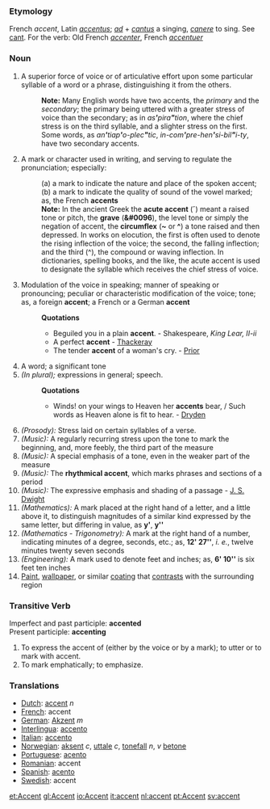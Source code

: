 ===Etymology===
French ''accent'', Latin ''[[accentus]]''; ''[[ad]]'' + ''[[cantus]]'' a singing, ''[[canere]]'' to sing. See [[cant]]. For the verb: Old French ''[[accenter]]'', French ''[[accentuer]]''
===Noun===
#A superior force of voice or of articulative effort upon some particular syllable of a word or a phrase, distinguishing it from the others.
#:'''Note:''' Many English words have two accents, the ''primary'' and the ''secondary''; the primary being uttered with a greater stress of voice than the secondary; as in ''as<b>'</b>pira<b>"</b>tion'', where the chief stress is on the third syllable, and a slighter stress on the first. Some words, as ''an<b>'</b>tiap<b>'</b>o-plec<b>"</b>tic'', ''in-com<b>'</b>pre-hen<b>'</b>si-bil<b>"</b>i-ty'', have two secondary accents. 
#A mark or character used in writing, and serving to regulate the pronunciation; especially:
#:(a) a mark to indicate the nature and place of the spoken accent;
#:(b) a mark to indicate the quality of sound of the vowel marked; as, the French '''accents'''
#:'''Note:''' In the ancient Greek the '''acute accent''' (<b>&#180;</b>) meant a raised tone or pitch, the '''grave''' (<b>&#0096</b>), the level tone or simply the negation of accent, the '''circumflex''' (<b>~</b> or <b>^</b>) a tone raised and then depressed. In works on elocution, the first is often used to denote the rising inflection of the voice; the second, the falling inflection; and the third (^), the compound or waving inflection. In dictionaries, spelling books, and the like, the acute accent is used to designate the syllable which receives the chief stress of voice.
#Modulation of the voice in speaking; manner of speaking or pronouncing; peculiar or characteristic modification of the voice; tone; as, a foreign '''accent'''; a French or a German '''accent'''
#:'''Quotations'''
#:*Beguiled you in a plain '''accent'''. - Shakespeare, ''King Lear, II-ii''
#:*A perfect '''accent''' - [[Thackeray]]
#:*The tender '''accent''' of a woman's cry. - [[Prior]]
#A word; a significant tone
#''(In plural);'' expressions in general; speech.
#:'''Quotations'''
#:*Winds! on your wings to Heaven her '''accents''' bear, / Such words as Heaven alone is fit to hear. - [[Dryden]]
#''(Prosody):'' Stress laid on certain syllables of a verse.
#''(Music):'' A regularly recurring stress upon the tone to mark the beginning, and, more feebly, the third part of the measure
#''(Music):'' A special emphasis of a tone, even in the weaker part of the measure
#''(Music):'' The '''rhythmical accent''', which marks phrases and sections of a period
#''(Music):'' The expressive emphasis and shading of a passage - [[J. S. Dwight]]
#''(Mathematics):'' A mark placed at the right hand of a letter, and a little above it, to distinguish magnitudes of a similar kind expressed by the same letter, but differing in value, as <b>y'</b>, <b>y<nowiki>''</nowiki></b> 
#''(Mathematics - Trigonometry):'' A mark at the right hand of a number, indicating minutes of a degree, seconds, etc.; as, <b>12' 27<nowiki>''</nowiki></b>, ''i. e.'', twelve minutes twenty seven seconds 
#''(Engineering):'' A mark used to denote feet and inches; as, '''6' 10<nowiki>''</nowiki>''' is six feet ten inches
#[[Paint]], [[wallpaper]], or similar [[coating]] that [[contrast]]s with the surrounding region

===Transitive Verb===
Imperfect and past participle:  '''accented'''<br>
Present participle: '''accenting'''
#To express the accent of (either by the voice or by a mark); to utter or to mark with accent.
#To mark emphatically; to emphasize.

===Translations===
*[[Dutch]]: [[accent]] ''n''
*[[French]]: accent
*[[German]]: [[Akzent]]  ''m''
*[[Interlingua]]: [[accento]]
*[[Italian]]: [[accento]]
*[[Norwegian]]: [[aksent]] ''c'', [[uttale]] ''c'', [[tonefall]] ''n'', ''v'' [[betone]]
*[[Portuguese]]: [[acento]]
*[[Romanian]]: accent
*[[Spanish]]: [[acento]]
*[[Swedish]]: accent

[[et:Accent]]
[[gl:Accent]]
[[io:Accent]]
[[it:accent]]
[[nl:accent]]
[[pt:Accent]]
[[sv:accent]]